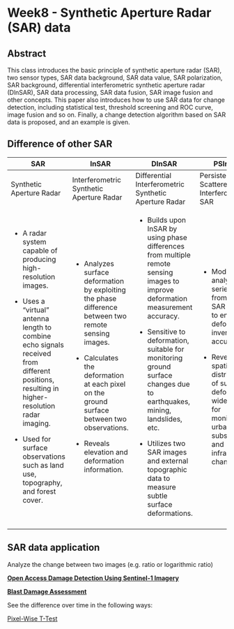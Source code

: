 # Week8 - Synthetic Aperture Radar (SAR) data

## Abstract

This class introduces the basic principle of synthetic aperture radar (SAR), two sensor types, SAR data background, SAR data value, SAR polarization, SAR background, differential interferometric synthetic aperture radar (DlnSAR), SAR data processing, SAR data fusion, SAR image fusion and other concepts. This paper also introduces how to use SAR data for change detection, including statistical test, threshold screening and ROC curve, image fusion and so on. Finally, a change detection algorithm based on SAR data is proposed, and an example is given.

## Difference of other SAR

+----------------------------------------------------------------------------------------------------------------------------------------------+--------------------------------------------------------------------------------------------------------+-----------------------------------------------------------------------------------------------------------------------------------+-----------------------------------------------------------------------------------------------------------------------------------+
| SAR                                                                                                                                          | InSAR                                                                                                  | DInSAR                                                                                                                            | PSInSAR                                                                                                                           |
+==============================================================================================================================================+========================================================================================================+===================================================================================================================================+===================================================================================================================================+
| Synthetic Aperture Radar                                                                                                                     | Interferometric Synthetic Aperture Radar                                                               | Differential Interferometric Synthetic Aperture Radar                                                                             | Persistent Scatterer Interferometric SAR                                                                                          |
+----------------------------------------------------------------------------------------------------------------------------------------------+--------------------------------------------------------------------------------------------------------+-----------------------------------------------------------------------------------------------------------------------------------+-----------------------------------------------------------------------------------------------------------------------------------+
| -   A radar system capable of producing high-resolution images.                                                                              | -   Analyzes surface deformation by exploiting the phase difference between two remote sensing images. | -   Builds upon InSAR by using phase differences from multiple remote sensing images to improve deformation measurement accuracy. | -   Models and analyzes time series data from multiple SAR images to enhance deformation inversion accuracy.                      |
|                                                                                                                                              |                                                                                                        |                                                                                                                                   |                                                                                                                                   |
| -   Uses a “virtual” antenna length to combine echo signals received from different positions, resulting in higher-resolution radar imaging. | -   Calculates the deformation at each pixel on the ground surface between two observations.           | -   Sensitive to deformation, suitable for monitoring ground surface changes due to earthquakes, mining, landslides, etc.         | -   Reveals spatial distribution of surface deformations, widely used for monitoring urban subsidence and infrastructure changes. |
|                                                                                                                                              |                                                                                                        |                                                                                                                                   |                                                                                                                                   |
| -   Used for surface observations such as land use, topography, and forest cover.                                                            | -   Reveals elevation and deformation information.                                                     | -   Utilizes two SAR images and external topographic data to measure subtle surface deformations.                                 |                                                                                                                                   |
+----------------------------------------------------------------------------------------------------------------------------------------------+--------------------------------------------------------------------------------------------------------+-----------------------------------------------------------------------------------------------------------------------------------+-----------------------------------------------------------------------------------------------------------------------------------+
|                                                                                                                                              |                                                                                                        |                                                                                                                                   |                                                                                                                                   |
+----------------------------------------------------------------------------------------------------------------------------------------------+--------------------------------------------------------------------------------------------------------+-----------------------------------------------------------------------------------------------------------------------------------+-----------------------------------------------------------------------------------------------------------------------------------+

## 

## SAR data application

Analyze the change between two images (e.g. ratio or logarithmic ratio)

[**Open Access Damage Detection Using Sentinel-1 Imagery**](https://oballinger.github.io/PWTT/)

[**Blast Damage Assessment**](https://bellingcat.github.io/RS4OSINT/C3_Blast.html)

See the difference over time in the following ways:

[Pixel-Wise T-Test](https://oballinger.github.io/PWTT/paper.html)
